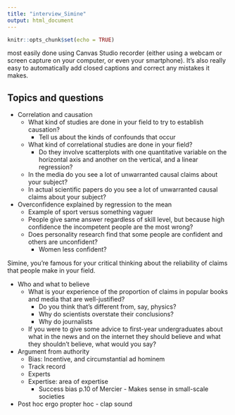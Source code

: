 ```yaml
---
title: "interview_Simine"
output: html_document
---
```


```r
knitr::opts_chunk$set(echo = TRUE)
```

most easily done using Canvas Studio recorder (either using a webcam or screen capture on your computer, or even your smartphone). It’s also really easy to automatically add closed captions and correct any mistakes it makes.

## Topics and questions

* Correlation and causation
  * What kind of studies are done in your field to try to establish causation?
    * Tell us about the kinds of confounds that occur
  * What kind of correlational studies are done in your field?
    * Do they involve scatterplots with one quantitative variable on the horizontal axis and another on the vertical, and a linear regression?
  * In the media do you see a lot of unwarranted causal claims about your subject?
  * In actual scientific papers do you see a lot of unwarranted causal claims about your subject?

* Overconfidence explained by regression to the mean
  * Example of sport versus something vaguer
  * People give same answer regardless of skill level, but because high confidence the incompetent people are the most wrong?
  * Does personality research find that some people are confident and others are unconfident?
    * Women less confident?

Simine, you're famous for your critical thinking about the reliability of claims that people make in your field.

* Who and what to believe
  * What is your experience of the proportion of claims in popular books and media that are well-justified?
    * Do you think that's different from, say, physics?
    * Why do scientists overstate their conclusions?
    * Why do journalists 
  * If you were to give some advice to first-year undergraduates about what in the news and on the internet they should believe and what they shouldn't believe, what would you say?

* Argument from authority
    * Bias: Incentive, and circumstantial ad hominem
    * Track record
    * Experts
    * Expertise: area of expertise
      * Success bias p.10 of Mercier - Makes sense in small-scale societies
      
* Post hoc ergo propter hoc - clap sound